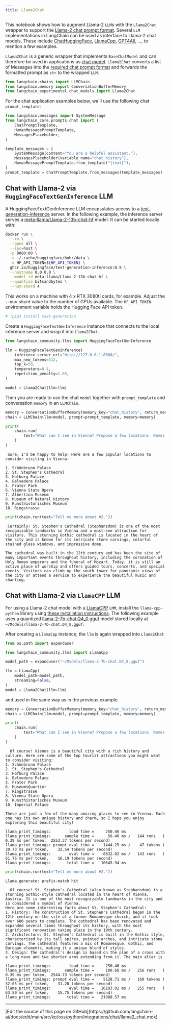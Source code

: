 ```yaml
---
title: Llama2Chat
---
```


This notebook shows how to augment Llama-2 `LLM`s with the `Llama2Chat` wrapper to support the [Llama-2 chat prompt format](https://huggingface.co/blog/llama2#how-to-prompt-llama-2). Several `LLM` implementations in LangChain can be used as interface to Llama-2 chat models. These include [ChatHuggingFace](/oss/python/integrations/chat/huggingface), [LlamaCpp](/oss/python/integrations/chat/llamacpp/), [GPT4All](/oss/python/integrations/llms/gpt4all), ..., to mention a few examples.

`Llama2Chat` is a generic wrapper that implements `BaseChatModel` and can therefore be used in applications as [chat model](/oss/python/langchain/models). `Llama2Chat` converts a list of Messages into the [required chat prompt format](https://huggingface.co/blog/llama2#how-to-prompt-llama-2) and forwards the formatted prompt as `str` to the wrapped `LLM`.

```python
from langchain.chains import LLMChain
from langchain.memory import ConversationBufferMemory
from langchain_experimental.chat_models import Llama2Chat
```

For the chat application examples below, we'll use the following chat `prompt_template`:

```python
from langchain.messages import SystemMessage
from langchain_core.prompts.chat import (
    ChatPromptTemplate,
    HumanMessagePromptTemplate,
    MessagesPlaceholder,
)

template_messages = [
    SystemMessage(content="You are a helpful assistant."),
    MessagesPlaceholder(variable_name="chat_history"),
    HumanMessagePromptTemplate.from_template("{text}"),
]
prompt_template = ChatPromptTemplate.from_messages(template_messages)
```

## Chat with Llama-2 via `HuggingFaceTextGenInference` LLM

A HuggingFaceTextGenInference LLM encapsulates access to a [text-generation-inference](https://github.com/huggingface/text-generation-inference) server. In the following example, the inference server serves a [meta-llama/Llama-2-13b-chat-hf](https://huggingface.co/meta-llama/Llama-2-13b-chat-hf) model. It can be started locally with:

```bash
docker run \
  --rm \
  --gpus all \
  --ipc=host \
  -p 8080:80 \
  -v ~/.cache/huggingface/hub:/data \
  -e HF_API_TOKEN=${HF_API_TOKEN} \
  ghcr.io/huggingface/text-generation-inference:0.9 \
  --hostname 0.0.0.0 \
  --model-id meta-llama/Llama-2-13b-chat-hf \
  --quantize bitsandbytes \
  --num-shard 4
```

This works on a machine with 4 x RTX 3080ti cards, for example. Adjust the `--num_shard` value to the number of GPUs available. The `HF_API_TOKEN` environment variable holds the Hugging Face API token.

```python
# !pip3 install text-generation
```

Create a `HuggingFaceTextGenInference` instance that connects to the local inference server and wrap it into `Llama2Chat`.

```python
from langchain_community.llms import HuggingFaceTextGenInference

llm = HuggingFaceTextGenInference(
    inference_server_url="http://127.0.0.1:8080/",
    max_new_tokens=512,
    top_k=50,
    temperature=0.1,
    repetition_penalty=1.03,
)

model = Llama2Chat(llm=llm)
```

Then you are ready to use the chat `model` together with `prompt_template` and conversation `memory` in an `LLMChain`.

```python
memory = ConversationBufferMemory(memory_key="chat_history", return_messages=True)
chain = LLMChain(llm=model, prompt=prompt_template, memory=memory)
```

```python
print(
    chain.run(
        text="What can I see in Vienna? Propose a few locations. Names only, no details."
    )
)
```

```output
 Sure, I'd be happy to help! Here are a few popular locations to consider visiting in Vienna:

1. Schönbrunn Palace
2. St. Stephen's Cathedral
3. Hofburg Palace
4. Belvedere Palace
5. Prater Park
6. Vienna State Opera
7. Albertina Museum
8. Museum of Natural History
9. Kunsthistorisches Museum
10. Ringstrasse
```

```python
print(chain.run(text="Tell me more about #2."))
```

```output
 Certainly! St. Stephen's Cathedral (Stephansdom) is one of the most recognizable landmarks in Vienna and a must-see attraction for visitors. This stunning Gothic cathedral is located in the heart of the city and is known for its intricate stone carvings, colorful stained glass windows, and impressive dome.

The cathedral was built in the 12th century and has been the site of many important events throughout history, including the coronation of Holy Roman emperors and the funeral of Mozart. Today, it is still an active place of worship and offers guided tours, concerts, and special events. Visitors can climb up the south tower for panoramic views of the city or attend a service to experience the beautiful music and chanting.
```

## Chat with Llama-2 via `LlamaCPP` LLM

For using a Llama-2 chat model with a [LlamaCPP](/oss/python/integrations/providers/llamacpp) `LMM`, install the `llama-cpp-python` library using [these installation instructions](/oss/python/integrations/providers/llamacpp#installation-and-setup). The following example uses a quantized [llama-2-7b-chat.Q4_0.gguf](https://huggingface.co/TheBloke/Llama-2-7b-Chat-GGUF/resolve/main/llama-2-7b-chat.Q4_0.gguf) model stored locally at `~/Models/llama-2-7b-chat.Q4_0.gguf`.

After creating a `LlamaCpp` instance, the `llm` is again wrapped into `Llama2Chat`

```python
from os.path import expanduser

from langchain_community.llms import LlamaCpp

model_path = expanduser("~/Models/llama-2-7b-chat.Q4_0.gguf")

llm = LlamaCpp(
    model_path=model_path,
    streaming=False,
)
model = Llama2Chat(llm=llm)
```

and used in the same way as in the previous example.

```python
memory = ConversationBufferMemory(memory_key="chat_history", return_messages=True)
chain = LLMChain(llm=model, prompt=prompt_template, memory=memory)
```

```python
print(
    chain.run(
        text="What can I see in Vienna? Propose a few locations. Names only, no details."
    )
)
```

```output
  Of course! Vienna is a beautiful city with a rich history and culture. Here are some of the top tourist attractions you might want to consider visiting:
1. Schönbrunn Palace
2. St. Stephen's Cathedral
3. Hofburg Palace
4. Belvedere Palace
5. Prater Park
6. MuseumsQuartier
7. Ringstrasse
8. Vienna State Opera
9. Kunsthistorisches Museum
10. Imperial Palace

These are just a few of the many amazing places to see in Vienna. Each one has its own unique history and charm, so I hope you enjoy exploring this beautiful city!
```
```output
llama_print_timings:        load time =     250.46 ms
llama_print_timings:      sample time =      56.40 ms /   144 runs   (    0.39 ms per token,  2553.37 tokens per second)
llama_print_timings: prompt eval time =    1444.25 ms /    47 tokens (   30.73 ms per token,    32.54 tokens per second)
llama_print_timings:        eval time =    8832.02 ms /   143 runs   (   61.76 ms per token,    16.19 tokens per second)
llama_print_timings:       total time =   10645.94 ms
```

```python
print(chain.run(text="Tell me more about #2."))
```

```output
Llama.generate: prefix-match hit
```
```output
  Of course! St. Stephen's Cathedral (also known as Stephansdom) is a stunning Gothic-style cathedral located in the heart of Vienna, Austria. It is one of the most recognizable landmarks in the city and is considered a symbol of Vienna.
Here are some interesting facts about St. Stephen's Cathedral:
1. History: The construction of St. Stephen's Cathedral began in the 12th century on the site of a former Romanesque church, and it took over 600 years to complete. The cathedral has been renovated and expanded several times throughout its history, with the most significant renovation taking place in the 19th century.
2. Architecture: St. Stephen's Cathedral is built in the Gothic style, characterized by its tall spires, pointed arches, and intricate stone carvings. The cathedral features a mix of Romanesque, Gothic, and Baroque elements, making it a unique blend of styles.
3. Design: The cathedral's design is based on the plan of a cross with a long nave and two shorter arms extending from it. The main altar is
```
```output
llama_print_timings:        load time =     250.46 ms
llama_print_timings:      sample time =     100.60 ms /   256 runs   (    0.39 ms per token,  2544.73 tokens per second)
llama_print_timings: prompt eval time =    5128.71 ms /   160 tokens (   32.05 ms per token,    31.20 tokens per second)
llama_print_timings:        eval time =   16193.02 ms /   255 runs   (   63.50 ms per token,    15.75 tokens per second)
llama_print_timings:       total time =   21988.57 ms
```

---

<Callout icon="pen-to-square" iconType="regular">
  [Edit the source of this page on GitHub](https://github.com/langchain-ai/docs/edit/main/src/ko/oss/python/integrations/chat/llama2_chat.mdx)
</Callout>
